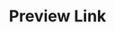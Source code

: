 ---
title: 'Preview Link'
description: 'Understand what are, and how to benefit from the preview links.'
---